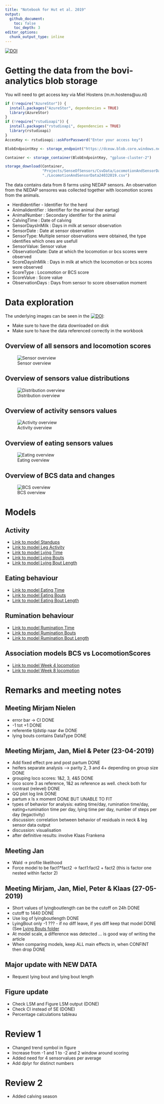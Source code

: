 ```yaml
---
title: "Notebook for Hut et al. 2019"
output: 
  github_document:
    toc: false
    toc_depth: 3
editor_options: 
  chunk_output_type: inline
---
```


[![DOI](https://zenodo.org/badge/DOI/10.5281/zenodo.4108604.svg)](https://doi.org/10.5281/zenodo.4108604)

# Getting the data from the bovi-analytics blob storage 

You will need to get access key via Miel Hostens (m.m.hostens@uu.nl)

```r
if (!require("AzureStor")) {
  install.packages("AzureStor", dependencies = TRUE)
  library(AzureStor)
}
if (!require("rstudioapi")) {
  install.packages("rstudioapi", dependencies = TRUE)
  library(rstudioapi)
}
AccesKey <- rstudioapi::askForPassword("Enter your access key")

BlobEndpointKey <- storage_endpoint("https://dceuw.blob.core.windows.net", key=AccesKey)

Container <- storage_container(BlobEndpointKey, "gpluse-cluster-2")

storage_download(Container, 
                 "Projects/SenseOfSensors/CsvData/LocomotionAndSensorData24032019/part-00000-5dc92cbe-d676-44ce-8c55-e2ccbb814c98-c000.csv", 
                 "./LocomotionAndSensorData24032019.csv")

```

The data contains data from 8 farms using NEDAP sensors. An observation from the NEDAP sensores was collected together with locomotion scores from the animals.

* HerdIdentifier - Identifier for the herd
* Animalidentifier : Identifier for the animal (her eartag)
* AnimalNumber : Secondary identifier for the animal
* CalvingTime : Date of calving
* SensorDaysInMilk : Days in milk at sensor observation
* SensorDate : Date at sensor observation
* SensorType: Multiple sensor observations were obtained, the type identifies which ones are usefull
* SensorValue: Sensor value
* ObservationDate: Date at which the locomotion or bcs scores were observed
* ScoreDaysInMilk : Days in milk at which the locomotion or bcs scores were observed
* ScoreType : Locomotion or BCS score
* ScoreValue : Score value
* ObservationDays : Days from sensor to score observation moment

# Data exploration

The underlying images can be seen in the [![DOI](https://zenodo.org/badge/DOI/10.5281/zenodo.4108642.svg)](https://doi.org/10.5281/zenodo.4108642):

* Make sure to have the data downloaded on disk
* Make sure to have the data referenced correctly in the workbook

## Overview of all sensors and locomotion scores

![Sensor overview](Figures/SensorObservationOverview.png)

## Overview of sensors value distributions

![Distribution overview](Figures/DistributionOverview.png)

## Overview of activity sensors values

![Activity overview](Figures/ActivitySensorOverview.png)

## Overview of eating sensors values

![Eating overview](Figures/RuminationSensorOverview.png)

## Overview of BCS data and changes

![BCS overview](Figures/BCS Dashboard.png)

# Models

## Activity

* [Link to model Standups](StandUps/StandUps.md)
* [Link to model Leg Activity](LegActivity/LegActivity.md)
* [Link to model Lying Time](LyingTime/LyingTime.md)
* [Link to model Lying Bouts](LyingBouts/LyingBouts.md)
* [Link to model Lying Bout Length](LyingBoutLength/LyingBoutLength.md)

## Eating behaviour

* [Link to model Eating Time](EatingTime/EatingTime.md)
* [Link to model Eating Bouts](EatingBouts/EatingBouts.md)
* [Link to model Eating Bout Length](EatingBoutLength/EatingBoutLength.md)

## Rumination behaviour

* [Link to model Rumination Time](RuminationTime/PredictionLocoWeek4.md)
* [Link to model Rumination Bouts](RuminationBouts/PredictionLocoWeek8.md)
* [Link to model Rumination Bout Length](RuminationBoutLength/PredictionLocoChange.md)


## Association models BCS vs LocomotionScores

* [Link to model Week 4 locomotion](AssociationModels/AssociationLoco1-2Week4.md)
* [Link to model Week 8 locomotion](AssociationModels/AssociationLoco1-2Week8.md)

# Remarks and meeting notes 

## Meeting Mirjam Nielen 

* error bar -> CI DONE
* -1 tot +1 DONE
* referentie tijdstip naar 4w DONE
* lying bouts contains DataType DONE

## Meeting Mirjam, Jan, Miel & Peter (23-04-2019)

* Add fixed effect pre and post partum DONE
* heifers separate analysis --> parity 2, 3 and 4+ depending on group size DONE
* grouping loco scores: 1&2, 3, 4&5 DONE
* loco score 3 as reference, 1&2 as reference as well. check both for contrast (relevel) DONE
* QQ plot log link DONE
* partum x ls x moment DONE BUT UNABLE TO FIT
* types of behavior for analysis: eating time/day, rumination time/day, eating+rumination time per day, lying time per day, number of steps per day (legactivity)
* discussion: correlation between behavior of residuals in neck & leg sensor data output
* discussion: visualisation
* after definitive results: involve Klaas Frankena

## Meeting Jan
* Wald -> profile likelihood
* Force model to be fact1*fact2 -> fact1:fact2 + fact2 (this is factor one nested within factor 2)

## Meeting Mirjam, Jan, Miel, Peter & Klaas (27-05-2019)
* Short values of lyingboutlength can be the cutoff on 24h DONE
* cutoff to 1440 DONE
* Use log of lyingboutlength DONE
* LyingBout only -1 ??? - if no diff leave, if yes diff keep that model DONE (See [Lying Bouts folder](LyingBouts/)
* At model scale, a difference was detected ... is good way of writing the article
* When comparing models, keep ALL main effects in, when CONFINT then drop DONE

## Major update with NEW DATA
* Request lying bout and lying bout length

## Figure update
* Check LSM and Figure LSM output (DONE)
* Check CI instead of SE (DONE)
* Percentage calculations tableau

# Review 1

* Changed trend symbol in figure
* Increase from -1 and 1 to -2 and 2 window around scoring
* Added need for 4 sensorvalues per average
* Add dplyr for distinct numbers

# Review 2

* Added calving season